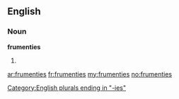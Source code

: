 ==English==

===Noun===
'''frumenties'''

# {{plural of|[[frumenty]]}}

[[Category:English plurals ending in "-ies"]]

[[ar:frumenties]]
[[fr:frumenties]]
[[my:frumenties]]
[[no:frumenties]]